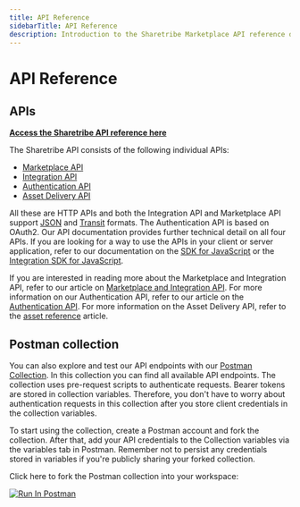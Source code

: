 ```yaml
---
title: API Reference
sidebarTitle: API Reference
description: Introduction to the Sharetribe Marketplace API reference documentation.
---
```


# API Reference

## APIs

**[Access the Sharetribe API reference here](https://www.sharetribe.com/api-reference/)**

The Sharetribe API consists of the following individual APIs:

- [Marketplace API](https://www.sharetribe.com/api-reference/marketplace.html)
- [Integration API](https://www.sharetribe.com/api-reference/integration.html)
- [Authentication API](https://www.sharetribe.com/api-reference/authentication.html)
- [Asset Delivery API](https://www.sharetribe.com/api-reference/asset-delivery-api.html)

All these are HTTP APIs and both the Integration API and Marketplace API
support [JSON](https://www.ietf.org/rfc/rfc7159.txt) and
[Transit](https://github.com/cognitect/transit-format) formats. The
Authentication API is based on OAuth2. Our API documentation provides
further technical detail on all four APIs. If you are looking for a way
to use the APIs in your client or server application, refer to our
documentation on the
[SDK for JavaScript](https://sharetribe.github.io/flex-sdk-js/) or the
[Integration SDK for JavaScript](https://sharetribe.github.io/flex-integration-sdk-js/).

If you are interested in reading more about the Marketplace and
Integration API, refer to our article on
[Marketplace and Integration API](/concepts/api-sdk/marketplace-api-integration-api/).
For more information on our Authentication API, refer to our article on
the [Authentication API](/concepts/api-sdk/authentication-api/). For more
information on the Asset Delivery API, refer to the
[asset reference](/references/assets/) article.

## Postman collection

You can also explore and test our API endpoints with our
[Postman Collection](https://www.postman.com/sharetribe-api/workspace/sharetribe-public-workspace/collection/19129702-bd56ce4d-6877-4664-87a0-2cfdeed9db4d).
In this collection you can find all available API endpoints. The
collection uses pre-request scripts to authenticate requests. Bearer
tokens are stored in collection variables. Therefore, you don't have to
worry about authentication requests in this collection after you store
client credentials in the collection variables.

To start using the collection, create a Postman account and fork the
collection. After that, add your API credentials to the Collection
variables via the variables tab in Postman. Remember not to persist any
credentials stored in variables if you're publicly sharing your forked
collection.

Click here to fork the Postman collection into your workspace:

<a href="https://god.gw.postman.com/run-collection/19129702-bd56ce4d-6877-4664-87a0-2cfdeed9db4d?action=collection%2Ffork&source=rip_markdown&collection-url=entityId%3D19129702-bd56ce4d-6877-4664-87a0-2cfdeed9db4d%26entityType%3Dcollection%26workspaceId%3D6c2b02d7-1f11-4f86-b110-6af5845eb59c">
  <img
    src="https://run.pstmn.io/button.svg"
    alt="Run In Postman"
    style={{ width: "128px", height: "32px" }}
  />
</a>
